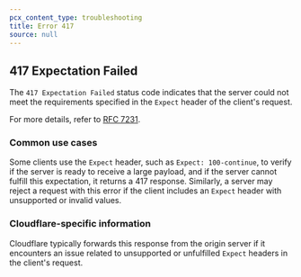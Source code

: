 ```yaml
---
pcx_content_type: troubleshooting
title: Error 417
source: null
---
```


## 417 Expectation Failed

The `417 Expectation Failed` status code indicates that the server could not meet the requirements specified in the `Expect` header of the client's request.

For more details, refer to [RFC 7231](https://tools.ietf.org/html/rfc7231).

### Common use cases

Some clients use the `Expect` header, such as `Expect: 100-continue`, to verify if the server is ready to receive a large payload, and if the server cannot fulfill this expectation, it returns a 417 response. Similarly, a server may reject a request with this error if the client includes an `Expect` header with unsupported or invalid values.

### Cloudflare-specific information

Cloudflare typically forwards this response from the origin server if it encounters an issue related to unsupported or unfulfilled `Expect` headers in the client's request.
